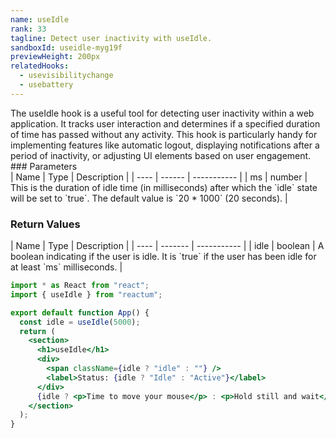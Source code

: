 ```yaml
---
name: useIdle
rank: 33
tagline: Detect user inactivity with useIdle.
sandboxId: useidle-myg19f
previewHeight: 200px
relatedHooks:
  - usevisibilitychange
  - usebattery
---
```



<HookDescription name={frontmatter.name}>
  The useIdle hook is a useful tool for detecting user inactivity within a web
  application. It tracks user interaction and determines if a specified duration
  of time has passed without any activity. This hook is particularly handy for
  implementing features like automatic logout, displaying notifications after a
  period of inactivity, or adjusting UI elements based on user engagement.
</HookDescription>

<div class="reference">
  ### Parameters

  <div class="table-container">
  | Name | Type   | Description |
  | ---- | ------ | ----------- |
  | ms   | number | This is the duration of idle time (in milliseconds) after which the `idle` state will be set to `true`. The default value is `20 * 1000` (20 seconds). |
  </div>

  ### Return Values

  <div class="table-container">
  | Name | Type    | Description |
  | ---- | ------- | ----------- |
  | idle | boolean | A boolean indicating if the user is idle. It is `true` if the user has been idle for at least `ms` milliseconds. |
  </div>
</div>

<CodePreview
  sandboxId={frontmatter.sandboxId}
  previewHeight={frontmatter.previewHeight}
/>

<StaticCodeContainer>

```jsx
import * as React from "react";
import { useIdle } from "reactum";

export default function App() {
  const idle = useIdle(5000);
  return (
    <section>
      <h1>useIdle</h1>
      <div>
        <span className={idle ? "idle" : ""} />
        <label>Status: {idle ? "Idle" : "Active"}</label>
      </div>
      {idle ? <p>Time to move your mouse</p> : <p>Hold still and wait</p>}
    </section>
  );
}
```

</StaticCodeContainer>
